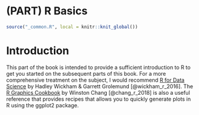 # (PART) R Basics {.unnumbered}

```r
source("_common.R", local = knitr::knit_global())
```

# Introduction {#r-basics}

This part of the book is intended to provide a sufficient introduction to R to
get you started on the subsequent parts of this book. For a more comprehensive
treatment on the subject, I would recommend [R for Data
Science](https://r4ds.had.co.nz/index.html) by Hadley Wickham & Garrett
Grolemund [@wickham_r_2016]. The [R Graphics Cookbook](https://r-graphics.org)
by Winston Chang [@chang_r_2018] is also a useful reference that provides
recipes that allows you to quickly generate plots in R using the ggplot2
package.
